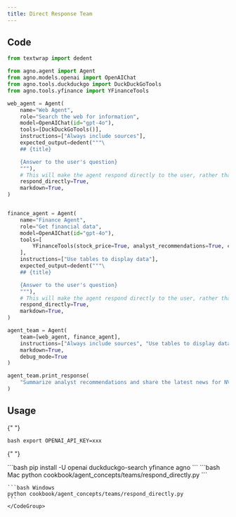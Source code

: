 ```yaml
---
title: Direct Response Team
---
```


## Code

```python
from textwrap import dedent

from agno.agent import Agent
from agno.models.openai import OpenAIChat
from agno.tools.duckduckgo import DuckDuckGoTools
from agno.tools.yfinance import YFinanceTools

web_agent = Agent(
    name="Web Agent",
    role="Search the web for information",
    model=OpenAIChat(id="gpt-4o"),
    tools=[DuckDuckGoTools()],
    instructions=["Always include sources"],
    expected_output=dedent("""\
    ## {title}

    {Answer to the user's question}
    """),
    # This will make the agent respond directly to the user, rather than through the team leader.
    respond_directly=True,
    markdown=True,
)


finance_agent = Agent(
    name="Finance Agent",
    role="Get financial data",
    model=OpenAIChat(id="gpt-4o"),
    tools=[
        YFinanceTools(stock_price=True, analyst_recommendations=True, company_info=True)
    ],
    instructions=["Use tables to display data"],
    expected_output=dedent("""\
    ## {title}

    {Answer to the user's question}
    """),
    # This will make the agent respond directly to the user, rather than through the team leader.
    respond_directly=True,
    markdown=True,
)

agent_team = Agent(
    team=[web_agent, finance_agent],
    instructions=["Always include sources", "Use tables to display data"],
    markdown=True,
    debug_mode=True
)

agent_team.print_response(
    "Summarize analyst recommendations and share the latest news for NVDA", stream=True
)
```

## Usage

<Steps>
  <Snippet file="create-venv-step.mdx" />

{" "}

<Step title="Set your API key">```bash export OPENAI_API_KEY=xxx ```</Step>

{" "}

<Step title="Install libraries">
  ```bash pip install -U openai duckduckgo-search yfinance agno ```
</Step>

  <Step title="Run Agent">
    <CodeGroup>
    ```bash Mac
    python cookbook/agent_concepts/teams/respond_directly.py
    ```

    ```bash Windows
    python cookbook/agent_concepts/teams/respond_directly.py
    ```
    </CodeGroup>

  </Step>
</Steps>
